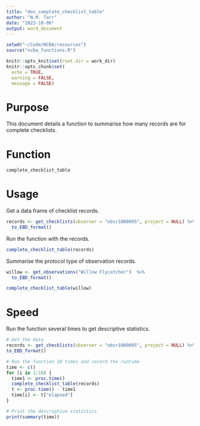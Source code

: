 ```yaml
---
title: "dev_complete_checklist_table"
author: "N.M. Tarr"
date: "2023-10-06"
output: word_document
---
```


```r
setwd("~/Code/NCBA/resources")
source("ncba_functions.R")

knitr::opts_knit$set(root.dir = work_dir)
knitr::opts_chunk$set(
  echo = TRUE,
  warning = FALSE,
  message = FALSE)
```


# Purpose
This document details a function to summarise how many records are for complete checklists.

# Function
```r
complete_checklist_table
```

# Usage
Get a data frame of checklist records.
```r
records <- get_checklists(observer = "obsr1000095", project = NULL) %>%
  to_EBD_format()
```

Run the function with the records.
```r
complete_checklist_table(records)
```

Summarise the protocol type of observation records.
```r
willow <- get_observations("Willow Flycatcher")  %>%
  to_EBD_format()

complete_checklist_table(willow)
```


# Speed
Run the function several times to get descriptive statistics.
```r
# Get the data
records <- get_checklists(observer = "obsr1000095", project = NULL) %>%
to_EBD_format()

# Run the function 10 times and record the runtime
time <- c()
for (i in 1:10) {
  time1 <- proc.time()
  complete_checklist_table(records)
  t <- proc.time() - time1
  time[i] <- t["elapsed"]
}

# Print the descriptive statistics
print(summary(time))
```